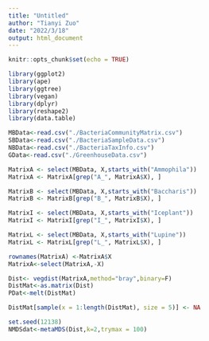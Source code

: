 ```yaml
---
title: "Untitled"
author: "Tianyi Zuo"
date: "2022/3/18"
output: html_document
---
```


```r
knitr::opts_chunk$set(echo = TRUE)
```

```r
library(ggplot2)
library(ape)
library(ggtree)
library(vegan)
library(dplyr)
library(reshape2)
library(data.table)

```

```r
MBData<-read.csv("./BacteriaCommunityMatrix.csv")
SBData<-read.csv("./BacteriaSampleData.csv")
NBData<-read.csv("./BacteriaTaxInfo.csv")
GData<-read.csv("./GreenhouseData.csv")
```

```r
MatrixA <- select(MBData, X,starts_with("Ammophila"))
MatrixA <- MatrixA[grep("A_", MatrixA$X), ]

MatrixB <- select(MBData, X,starts_with("Baccharis"))
MatrixB <- MatrixB[grep("B_", MatrixB$X), ]

MatrixI <- select(MBData, X,starts_with("Iceplant"))
MatrixI <- MatrixI[grep("I_", MatrixI$X), ]

MatrixL <- select(MBData, X,starts_with("Lupine"))
MatrixL <- MatrixL[grep("L_", MatrixL$X), ]

rownames(MatrixA) <-MatrixA$X
MatrixA<-select(MatrixA,-X)
```

```r
Dist<- vegdist(MatrixA,method="bray",binary=F)
DistMat<-as.matrix(Dist)
PDat<-melt(DistMat)

DistMat[sample(x = 1:length(DistMat), size = 5)] <- NA

set.seed(12138)
NMDSdat<-metaMDS(Dist,k=2,trymax = 100)
```


